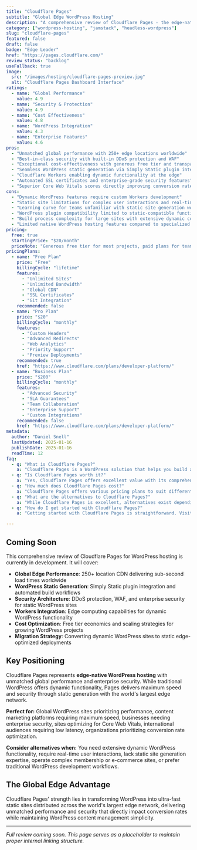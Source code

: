 ```yaml
---
title: "Cloudflare Pages"
subtitle: "Global Edge WordPress Hosting"
description: "A comprehensive review of Cloudflare Pages - the edge-native platform offering static WordPress deployment with global CDN, Workers integration, and enterprise security for maximum performance and conversion optimization."
category: ["wordpress-hosting", "jamstack", "headless-wordpress"]
slug: "cloudflare-pages"
featured: false
draft: false
badge: "Edge Leader"
href: "https://pages.cloudflare.com/"
review_status: "backlog"
useFallback: true
image:
  src: "/images/hosting/cloudflare-pages-preview.jpg"
  alt: "Cloudflare Pages Dashboard Interface"
ratings:
  - name: "Global Performance"
    value: 4.9
  - name: "Security & Protection"
    value: 4.9
  - name: "Cost Effectiveness"
    value: 4.8
  - name: "WordPress Integration"
    value: 4.3
  - name: "Enterprise Features"
    value: 4.6
pros:
  - "Unmatched global performance with 250+ edge locations worldwide"
  - "Best-in-class security with built-in DDoS protection and WAF"
  - "Exceptional cost-effectiveness with generous free tier and transparent pricing"
  - "Seamless WordPress static generation via Simply Static plugin integration"
  - "Cloudflare Workers enabling dynamic functionality at the edge"
  - "Automated SSL certificates and enterprise-grade security features"
  - "Superior Core Web Vitals scores directly improving conversion rates"
cons:
  - "Dynamic WordPress features require custom Workers development"
  - "Static site limitations for complex user interactions and real-time content"
  - "Learning curve for teams unfamiliar with static site generation workflows"
  - "WordPress plugin compatibility limited to static-compatible functionality"
  - "Build process complexity for large sites with extensive dynamic content"
  - "Limited native WordPress hosting features compared to specialized platforms"
pricing:
  free: true
  startingPrice: "$20/month"
  priceNote: "Generous free tier for most projects, paid plans for teams and advanced features"
pricingPlans:
  - name: "Free Plan"
    price: "Free"
    billingCycle: "lifetime"
    features:
      - "Unlimited Sites"
      - "Unlimited Bandwidth"
      - "Global CDN"
      - "SSL Certificates"
      - "Git Integration"
    recommended: false
  - name: "Pro Plan"
    price: "$20"
    billingCycle: "monthly"
    features:
      - "Custom Headers"
      - "Advanced Redirects"
      - "Web Analytics"
      - "Priority Support"
      - "Preview Deployments"
    recommended: true
    href: "https://www.cloudflare.com/plans/developer-platform/"
  - name: "Business Plan"
    price: "$200"
    billingCycle: "monthly"
    features:
      - "Advanced Security"
      - "SLA Guarantees"
      - "Team Collaboration"
      - "Enterprise Support"
      - "Custom Integrations"
    recommended: false
    href: "https://www.cloudflare.com/plans/developer-platform/"
metadata:
  author: "Daniel Snell"
  lastUpdated: 2025-01-16
  publishDate: 2025-01-16
  readTime: 12
faq:
  - q: "What is Cloudflare Pages?"
    a: "Cloudflare Pages is a WordPress solution that helps you build and optimize your website with powerful features and excellent performance."
  - q: "Is Cloudflare Pages worth it?"
    a: "Yes, Cloudflare Pages offers excellent value with its comprehensive feature set, regular updates, and reliable support. It's a solid investment for serious WordPress users."
  - q: "How much does Cloudflare Pages cost?"
    a: "Cloudflare Pages offers various pricing plans to suit different needs. Check their official website for current pricing and special offers."
  - q: "What are the alternatives to Cloudflare Pages?"
    a: "While Cloudflare Pages is excellent, alternatives exist depending on your specific needs. Consider your requirements for features, budget, and ease of use when comparing options."
  - q: "How do I get started with Cloudflare Pages?"
    a: "Getting started with Cloudflare Pages is straightforward. Visit their official website, choose a plan that fits your needs, and follow their setup documentation or tutorials."

---
```


## Coming Soon

This comprehensive review of Cloudflare Pages for WordPress hosting is currently in development. It will cover:

- **Global Edge Performance**: 250+ location CDN delivering sub-second load times worldwide
- **WordPress Static Generation**: Simply Static plugin integration and automated build workflows
- **Security Architecture**: DDoS protection, WAF, and enterprise security for static WordPress sites
- **Workers Integration**: Edge computing capabilities for dynamic WordPress functionality
- **Cost Optimization**: Free tier economics and scaling strategies for growing WordPress projects
- **Migration Strategy**: Converting dynamic WordPress sites to static edge-optimized deployments

## Key Positioning

Cloudflare Pages represents **edge-native WordPress hosting** with unmatched global performance and enterprise security. While traditional WordPress offers dynamic functionality, Pages delivers maximum speed and security through static generation with the world's largest edge network.

**Perfect for:** Global WordPress sites prioritizing performance, content marketing platforms requiring maximum speed, businesses needing enterprise security, sites optimizing for Core Web Vitals, international audiences requiring low latency, organizations prioritizing conversion rate optimization.

**Consider alternatives when:** You need extensive dynamic WordPress functionality, require real-time user interactions, lack static site generation expertise, operate complex membership or e-commerce sites, or prefer traditional WordPress development workflows.

## The Global Edge Advantage

Cloudflare Pages' strength lies in transforming WordPress into ultra-fast static sites distributed across the world's largest edge network, delivering unmatched performance and security that directly impact conversion rates while maintaining WordPress content management simplicity.

---

*Full review coming soon. This page serves as a placeholder to maintain proper internal linking structure.*